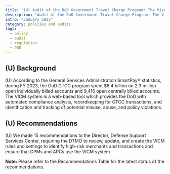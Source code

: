 ```yaml
---
title: "(U) Audit of the DoD Government Travel Charge Program: The Visa IntelliLink Compliance Management System"
description: "Audit of the DoD Government Travel Charge Program: The Visa IntelliLink Compliance Management System."
intro: "January 2025"
category: policies and audits
tags:
  - policy
  - audit
  - regulation
  - DOD
---
```



<LinkButton link="https://media.defense.gov/2025/Jan/23/2003631609/-1/-1/1/DODIG-2025-060_SECURE.PDF" text="View full audit" />

## (U) Background

(U) According to the General Services Administration SmartPay® statistics, during FY 2023, the DoD GTCC program spent $6.4 billion on 2.3 million open individually
billed accounts and 9,416 open centrally billed accounts. The VICM system is a web-based tool which provides the DoD with automated compliance analysis,
recordkeeping for GTCC transactions, and identification and tracking of potential misuse, abuse, and policy violations.

## (U) Recommendations

(U) We made 15 recommendations to the Director, Defense Support Services Center, requiring the DTMO to review, update, and create the VICM rules and settings to
identify high-risk merchants and transactions and ensure that CPMs and APCs use the VICM system.

**Note:** Please refer to the Recommendations Table for the latest status of the recommendations.
